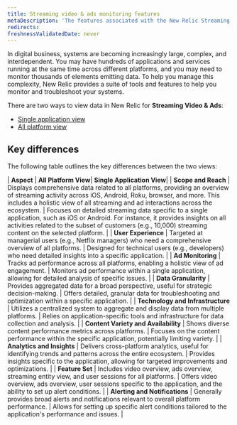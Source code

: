 ```yaml
---
title: Streaming video & ads monitoring features
metaDescription: 'The features associated with the New Relic Streaming video & ads.'
redirects:
freshnessValidatedDate: never
---
```


In digital business, systems are becoming increasingly large, complex, and interdependent. You may have hundreds of applications and services running at the same time across different platforms, and you may need to monitor thousands of elements emitting data. To help you manage this complexity, New Relic provides a suite of tools and features to help you monitor and troubleshoot your systems.

There are two ways to view data in New Relic for **Streaming Video & Ads**:

* [Single application view](/docs/streaming-video-&-ads/view-data-in-newrelic/streaming-video-&-ads-all-platform-view)
* [All platform view](/docs/streaming-video-&-ads/view-data-in-newrelic/streaming-video-&-ads-single-application-view)

## Key differences

The following table outlines the key differences between the two views:

| **Aspect**                     | **All Platform View**| **Single Application View**|
| **Scope and Reach**            | Displays comprehensive data related to all platforms, providing an overview of streaming activity across iOS, Android, Roku, browser, and more. This includes a holistic view of all streaming and ad interactions across the ecosystem. | Focuses on detailed streaming data specific to a single application, such as iOS or Android. For instance, it provides insights on all activities related to the subset of customers (e.g., 10,000) streaming content on the selected platform. |
| **User Experience**            | Targeted at managerial users (e.g., Netflix managers) who need a comprehensive overview of all platforms.   | Designed for technical users (e.g., developers) who need detailed insights into a specific application.     |
| **Ad Monitoring**              | Tracks ad performance across all platforms, enabling a holistic view of ad engagement.                      | Monitors ad performance within a single application, allowing for detailed analysis of specific issues.     |
| **Data Granularity**           | Provides aggregated data for a broad perspective, useful for strategic decision-making.                     | Offers detailed, granular data for troubleshooting and optimization within a specific application.           |
| **Technology and Infrastructure** | Utilizes a centralized system to aggregate and display data from multiple platforms.                     | Relies on application-specific tools and infrastructure for data collection and analysis.                    |
| **Content Variety and Availability** | Shows diverse content performance metrics across platforms.                                              | Focuses on the content performance within the specific application, potentially limiting variety.            |
| **Analytics and Insights**     | Delivers cross-platform analytics, useful for identifying trends and patterns across the entire ecosystem. | Provides insights specific to the application, allowing for targeted improvements and optimizations.         |
| **Feature Set**                | Includes video overview, ads overview, streaming entity view, and user sessions for all platforms.          | Offers video overview, ads overview, user sessions specific to the application, and the ability to set up alert conditions. |
| **Alerting and Notifications** | Generally provides broad alerts and notifications relevant to overall platform performance.                 | Allows for setting up specific alert conditions tailored to the application's performance and issues.        |
